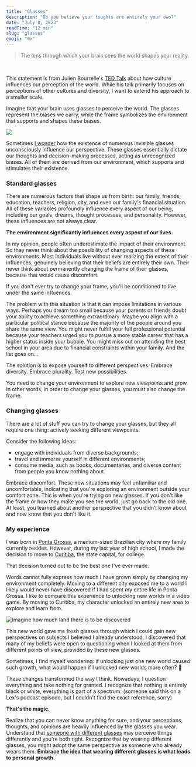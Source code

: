 ```yaml
---
title: "Glasses"
description: "Do you believe your toughts are entirely your own?"
date: "July 8, 2023"
readTime: "12 min"
slug: "glasses"
emoji: "👓"
---
```


> The lens through which your brain sees the world shapes your reality.
> 

<br/>

This statement is from Julien Bourrelle's [TED Talk](https://www.youtube.com/watch?v=l-Yy6poJ2zs&t=0s) about how culture influences our perception of the world. While his talk primarily focuses on perceptions of other cultures and diversity, I want to extend his approach to a smaller scale.
<br/>

Imagine that your brain uses glasses to perceive the world. The glasses represent the biases we carry, while the frame symbolizes the environment that supports and shapes these biases.

![](/images/glasses.jpg)

Sometimes [I wonder](https://open.spotify.com/track/7rbECVPkY5UODxoOUVKZnA?si=a18531e62be2452a) how the existence of numerous invisible glasses unconsciously influence our perspective. These glasses essentially dictate our thoughts and decision-making processes, acting as unrecognized biases. All of them are derived from our environment, which supports and stimulates their existence.

### Standard glasses

There are numerous factors that shape us from birth: our family, friends, education, teachers, religion, city, and even our family's financial situation. All of these variables profoundly influence every aspect of our being, including our goals, dreams, thought processes, and personality. However, these influences are not always clear.
<br/>

**The environment significantly influences every aspect of our lives.**
<br/>

In my opinion, people often underestimate the impact of their environment. So they never think about the possibility of changing aspects of these environments. Most individuals live without ever realizing the extent of their influences, genuinely believing that their beliefs are entirely their own. Their never think about permanently changing the frame of their glasses, because that would cause discomfort.
<br/>

If you don't ever try to change your frame, you'll be conditioned to live under the same influences.
<br/>

The problem with this situation is that it can impose limitations in various ways. Perhaps you dream too small because your parents or friends doubt your ability to achieve something extraordinary. Maybe you align with a particular political stance because the majority of the people around you share the same view. You might never fulfill your full professional potential because your teachers urged you to pursue a more stable career that has a higher status inside your bubble. You might miss out on attending the best school in your area due to financial constraints within your family. And the list goes on...
<br/>

The solution is to expose yourself to different perspectives. Embrace diversity. Embrace plurality. Test new possibilities.
<br/>

You need to change your environment to explore new viewpoints and grow. In other words, in order to change your glasses, you must also change the frame.

### Changing glasses

There are a lot of stuff you can try to change your glasses, but they all require one thing: actively seeking different viewpoints. 
<br/>

Consider the following ideas:

- engage with individuals from diverse backgrounds;
- travel and immerse yourself in different environments;
- consume media, such as books, documentaries, and diverse content from people you know nothing about.

Embrace discomfort. These new situations may feel unfamiliar and uncomfortable, indicating that you're exploring an environment outside your comfort zone. This is when you're trying on new glasses. If you don't like the frame or how they make you see the world, just go back to the old one. At least, you learned about another perspective that you didn’t know about and now know that you don't like it.

### My experience

I was born in [Ponta Grossa](https://en.wikipedia.org/wiki/Ponta_Grossa), a medium-sized Brazilian city where my family currently resides. However, during my last year of high school, I made the decision to move to [Curitiba](https://en.wikipedia.org/wiki/Curitiba), the state capital, for college.
<br/>

That decision turned out to be the best one I've ever made.
<br/>

Words cannot fully express how much I have grown simply by changing my environment completely. Moving to a different city exposed me to a world I likely would never have discovered if I had spent my entire life in Ponta Grossa. I like to compare this experience to unlocking new worlds in a video game. By moving to Curitiba, my character unlocked an entirely new area to explore and learn from.

![Imagine how much land there is to be discovered](/images/map.jpg)

This new world gave me fresh glasses through which I could gain new perspectives on subjects I believed I already understood. I discovered that many of my beliefs were open to questioning when I looked at them from different points of view, provided by these new glasses.
<br/>

Sometimes, I find myself wondering: if unlocking just one new world caused such growth, what would happen if I unlocked new worlds more often? 🤔
<br/>

These changes transformed the way I think. Nowadays, I question everything and take nothing for granted. I recognize that nothing is entirely black or white, everything is part of a spectrum. (someone said this on a Lex's podcast episode, but I couldn't find the exact reference, sorry)
<br/>

**That's the magic.**
<br/>

Realize that you can never know anything for sure, and your perceptions, thoughts, and opinions are heavily influenced by the glasses you wear. Understand that [someone with different glasses](https://www.holstee.com/blogs/mindful-matter/sonder) may perceive things differently and you're both right. Recognize that by wearing different glasses, you might adopt the same perspective as someone who already wears them. **Embrace the idea that wearing different glasses is what leads to personal growth.**